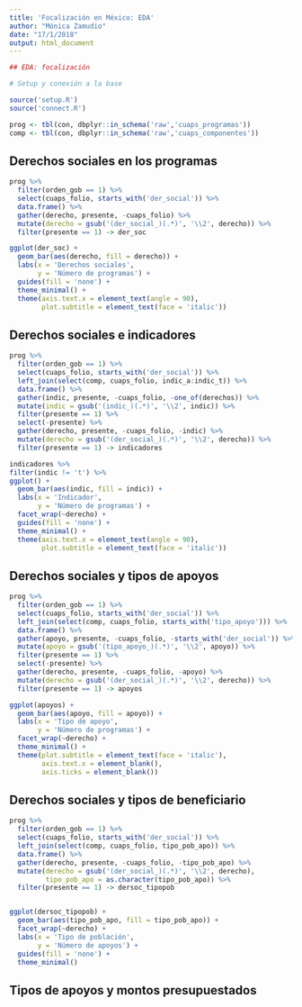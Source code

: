 ```yaml
---
title: 'Focalización en México: EDA'
author: "Mónica Zamudio"
date: "17/1/2018"
output: html_document
---
```


```r
## EDA: focalización

# Setup y conexión a la base

source('setup.R')
source('connect.R')

prog <- tbl(con, dbplyr::in_schema('raw','cuaps_programas'))
comp <- tbl(con, dbplyr::in_schema('raw','cuaps_componentes'))

```

## Derechos sociales en los programas

```r
prog %>% 
  filter(orden_gob == 1) %>%
  select(cuaps_folio, starts_with('der_social')) %>% 
  data.frame() %>%
  gather(derecho, presente, -cuaps_folio) %>%
  mutate(derecho = gsub('(der_social_)(.*)', '\\2', derecho)) %>%
  filter(presente == 1) -> der_soc

ggplot(der_soc) +
  geom_bar(aes(derecho, fill = derecho)) +
  labs(x = 'Derechos sociales',
       y = 'Número de programas') +
  guides(fill = 'none') +
  theme_minimal() +
  theme(axis.text.x = element_text(angle = 90),
        plot.subtitle = element_text(face = 'italic'))
```


## Derechos sociales e indicadores


```r

prog %>% 
  filter(orden_gob == 1) %>%
  select(cuaps_folio, starts_with('der_social')) %>% 
  left_join(select(comp, cuaps_folio, indic_a:indic_t)) %>%
  data.frame() %>%
  gather(indic, presente, -cuaps_folio, -one_of(derechos)) %>%
  mutate(indic = gsub('(indic_)(.*)', '\\2', indic)) %>%
  filter(presente == 1) %>%
  select(-presente) %>%
  gather(derecho, presente, -cuaps_folio, -indic) %>%
  mutate(derecho = gsub('(der_social_)(.*)', '\\2', derecho)) %>%
  filter(presente == 1) -> indicadores

indicadores %>%
filter(indic != 't') %>%
ggplot() +
  geom_bar(aes(indic, fill = indic)) +
  labs(x = 'Indicador',
       y = 'Número de programas') +
  facet_wrap(~derecho) +
  guides(fill = 'none') +
  theme_minimal() +
  theme(axis.text.x = element_text(angle = 90),
        plot.subtitle = element_text(face = 'italic'))

```

## Derechos sociales y tipos de apoyos

```r
prog %>% 
  filter(orden_gob == 1) %>%
  select(cuaps_folio, starts_with('der_social')) %>% 
  left_join(select(comp, cuaps_folio, starts_with('tipo_apoyo'))) %>%
  data.frame() %>%
  gather(apoyo, presente, -cuaps_folio, -starts_with('der_social')) %>%
  mutate(apoyo = gsub('(tipo_apoyo_)(.*)', '\\2', apoyo)) %>%
  filter(presente == 1) %>%
  select(-presente) %>%
  gather(derecho, presente, -cuaps_folio, -apoyo) %>%
  mutate(derecho = gsub('(der_social_)(.*)', '\\2', derecho)) %>%
  filter(presente == 1) -> apoyos

ggplot(apoyos) +
  geom_bar(aes(apoyo, fill = apoyo)) +
  labs(x = 'Tipo de apoyo',
       y = 'Número de programas') +
  facet_wrap(~derecho) +
  theme_minimal() +
  theme(plot.subtitle = element_text(face = 'italic'),
        axis.text.x = element_blank(),
        axis.ticks = element_blank())
```

## Derechos sociales y tipos de beneficiario

```r
prog %>% 
  filter(orden_gob == 1) %>%
  select(cuaps_folio, starts_with('der_social')) %>% 
  left_join(select(comp, cuaps_folio, tipo_pob_apo)) %>%
  data.frame() %>%
  gather(derecho, presente, -cuaps_folio, -tipo_pob_apo) %>%
  mutate(derecho = gsub('(der_social_)(.*)', '\\2', derecho),
         tipo_pob_apo = as.character(tipo_pob_apo)) %>%
  filter(presente == 1) -> dersoc_tipopob


ggplot(dersoc_tipopob) +
  geom_bar(aes(tipo_pob_apo, fill = tipo_pob_apo)) +
  facet_wrap(~derecho) +
  labs(x = 'Tipo de población',
       y = 'Número de apoyos') +
  guides(fill = 'none') +
  theme_minimal()
```


## Tipos de apoyos y montos presupuestados

```r

```

